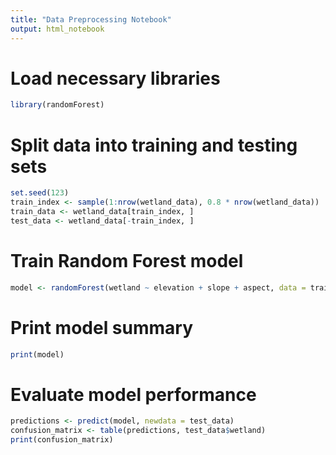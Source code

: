 ```yaml
---
title: "Data Preprocessing Notebook"
output: html_notebook
---
```


# Load necessary libraries
```r
library(randomForest)
```

# Split data into training and testing sets
```r
set.seed(123)
train_index <- sample(1:nrow(wetland_data), 0.8 * nrow(wetland_data))
train_data <- wetland_data[train_index, ]
test_data <- wetland_data[-train_index, ]
```

# Train Random Forest model
```r
model <- randomForest(wetland ~ elevation + slope + aspect, data = train_data)
```

# Print model summary
```r
print(model)
```

# Evaluate model performance
```r
predictions <- predict(model, newdata = test_data)
confusion_matrix <- table(predictions, test_data$wetland)
print(confusion_matrix)
```
